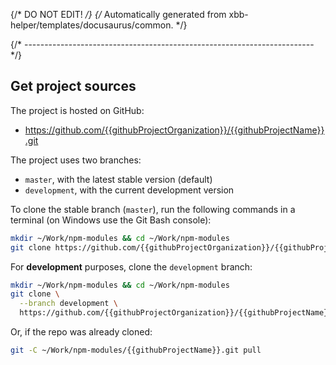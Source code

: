 {/* DO NOT EDIT! */}
{/* Automatically generated from xbb-helper/templates/docusaurus/common. */}

{/* ------------------------------------------------------------------------ */}

## Get project sources

The project is hosted on GitHub:

- https://github.com/{{githubProjectOrganization}}/{{githubProjectName}}.git

The project uses two branches:

- `master`, with the latest stable version (default)
- `development`, with the current development version

To clone the stable branch (`master`), run the following commands in a
terminal (on Windows use the Git Bash console):

```sh
mkdir ~/Work/npm-modules && cd ~/Work/npm-modules
git clone https://github.com/{{githubProjectOrganization}}/{{githubProjectName}}.git logger-ts.git
```

For **development** purposes, clone the `development` branch:

```sh
mkdir ~/Work/npm-modules && cd ~/Work/npm-modules
git clone \
  --branch development \
  https://github.com/{{githubProjectOrganization}}/{{githubProjectName}}.git logger-ts.git
```

Or, if the repo was already cloned:

```sh
git -C ~/Work/npm-modules/{{githubProjectName}}.git pull
```
